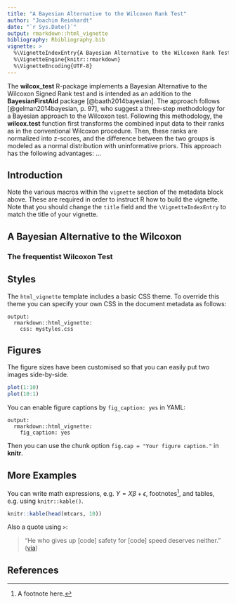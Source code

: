 ```yaml
---
title: "A Bayesian Alternative to the Wilcoxon Rank Test"
author: "Joachim Reinhardt"
date: "`r Sys.Date()`"
output: rmarkdown::html_vignette
bibliography: Rbibliography.bib
vignette: >
  %\VignetteIndexEntry{A Bayesian Alternative to the Wilcoxon Rank Test}
  %\VignetteEngine{knitr::rmarkdown}
  %\VignetteEncoding{UTF-8}
---
```


The **wilcox_test** R-package implements a Bayesian Alternative to the Wilcoxon 
Signed Rank test and is intended as an addition to the **BayesianFirstAid** 
package [@baath2014bayesian]. The approach follows [@gelman2014bayesian, p. 97],
who  suggest a three-step methodology for a Bayesian approach to the Wilcoxon 
test. Following this methodology, the **wilcox.test** function first transforms 
the combined input data to their ranks as in the conventional Wilcoxon 
procedure. Then, these ranks are normalized into z-scores, and the difference 
between the two groups is modeled as a normal distribution with uninformative 
priors. This approach has the following advantages: ... 

## Introduction

Note the various macros within the `vignette` section of the metadata block above. These are required in order to instruct R how to build the vignette. Note that you should change the `title` field and the `\VignetteIndexEntry` to match the title of your vignette.

## A Bayesian Alternative to the Wilcoxon

### The frequentist Wilcoxon Test



## Styles

The `html_vignette` template includes a basic CSS theme. To override this theme you can specify your own CSS in the document metadata as follows:

    output: 
      rmarkdown::html_vignette:
        css: mystyles.css

## Figures

The figure sizes have been customised so that you can easily put two images side-by-side. 

```r
plot(1:10)
plot(10:1)
```

You can enable figure captions by `fig_caption: yes` in YAML:

    output:
      rmarkdown::html_vignette:
        fig_caption: yes

Then you can use the chunk option `fig.cap = "Your figure caption."` in **knitr**.

## More Examples

You can write math expressions, e.g. $Y = X\beta + \epsilon$, footnotes^[A footnote here.], and tables, e.g. using `knitr::kable()`.

```r
knitr::kable(head(mtcars, 10))
```

Also a quote using `>`:

> "He who gives up [code] safety for [code] speed deserves neither."
([via](https://twitter.com/hadleywickham/status/504368538874703872))

## References
